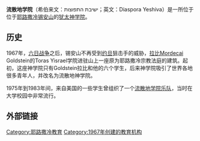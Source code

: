 {{orphan|time=2015-04-12T02:55:13+00:00}}

'''流散地学院'''（希伯来文：ישיבת התפוצות；英文：Diaspora Yeshiva）是一所位于位于[[耶路撒冷|耶路撒冷]][[锡安山|锡安山]]的[[犹太神学院|犹太神学院]]。

==历史==
1967年，[[六日战争|六日战争]]之后，锡安山不再受到[[约旦|约旦]]狙击手的威胁，[[拉比|拉比]]Mordecai Goldstein的Toras Yisrael学院进驻山上一座原为耶路撒冷宗教法庭的建筑。起初，这座神学院只有Goldstein拉比和他的六个学生，后来神学院吸引了世界各地很多青年人，并改名为流散地神学院。

1975年到1983年间，来自美国的一些学生曾组织了一个[[流散地学院乐队|流散地学院乐队]]，当时在大学校园中非常流行。

==外部链接==
{{cite web|title=流散地神学院网站|url=http://www.diasporayeshiva.com/|access-date=2015-03-14|archive-date=2017-09-13|archive-url=https://web.archive.org/web/20170913160307/http://diasporayeshiva.com/|dead-url=no}}

[[Category:耶路撒冷教育|Category:耶路撒冷教育]]
[[Category:1967年创建的教育机构|Category:1967年创建的教育机构]]
{{小作品|耶路撒冷}}